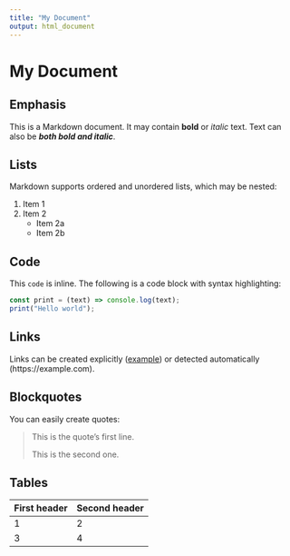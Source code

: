 ```yaml
---
title: "My Document"
output: html_document
---
```


# My Document

## Emphasis

This is a Markdown document. It may contain **bold** or _italic_ text. Text can also be **_both bold and italic_**.

## Lists

Markdown supports ordered and unordered lists, which may be nested:

1. Item 1
2. Item 2
   - Item 2a
   - Item 2b

## Code

This `code` is inline. The following is a code block with syntax highlighting:

```js
const print = (text) => console.log(text);
print("Hello world");
```

## Links

Links can be created explicitly ([example](https://example.com)) or detected automatically (https://example.com).

## Blockquotes

You can easily create quotes:

> This is the quote's first line.
>
> This is the second one.

## Tables

| First header | Second header |
| ------------ | ------------- |
| 1            | 2             |
| 3            | 4             |
